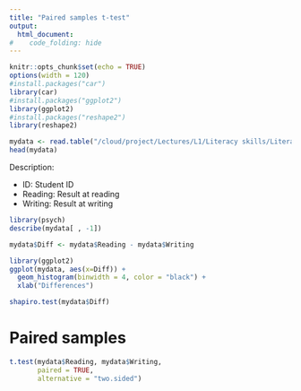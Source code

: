```yaml
---
title: "Paired samples t-test"
output:
  html_document:
#    code_folding: hide
---
```

```r
knitr::opts_chunk$set(echo = TRUE)
options(width = 120)
#install.packages("car")
library(car)
#install.packages("ggplot2")
library(ggplot2)
#install.packages("reshape2")
library(reshape2)
```

```r
mydata <- read.table("/cloud/project/Lectures/L1/Literacy skills/Literacy.csv", header=TRUE, sep=";", dec=",")
head(mydata)
```
Description:

- ID: Student ID
- Reading: Result at reading
- Writing: Result at writing



```r
library(psych)
describe(mydata[ , -1])
```
```r
mydata$Diff <- mydata$Reading - mydata$Writing

library(ggplot2)
ggplot(mydata, aes(x=Diff)) +
  geom_histogram(binwidth = 4, color = "black") +
  xlab("Differences")
```

```r
shapiro.test(mydata$Diff)
```


# Paired samples
```r
t.test(mydata$Reading, mydata$Writing, 
       paired = TRUE, 
       alternative = "two.sided")
```
